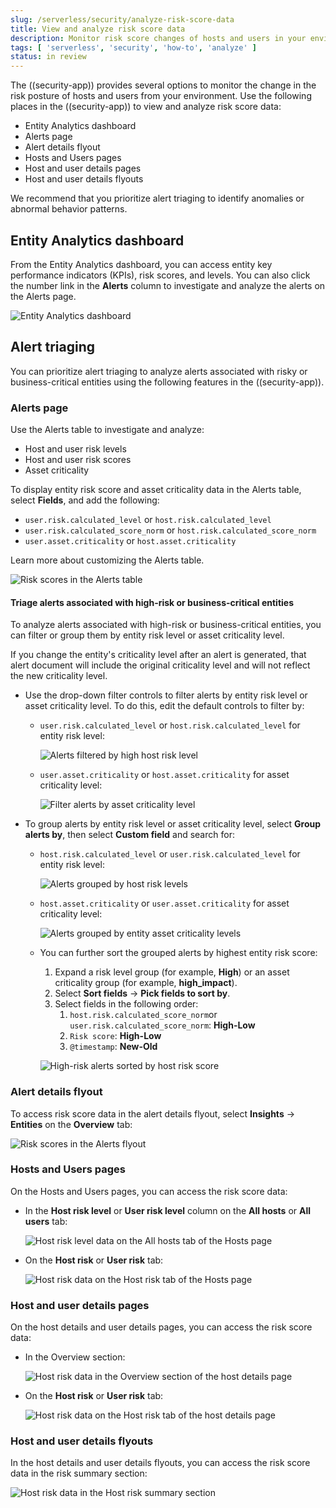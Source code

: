 ```yaml
---
slug: /serverless/security/analyze-risk-score-data
title: View and analyze risk score data
description: Monitor risk score changes of hosts and users in your environment.
tags: [ 'serverless', 'security', 'how-to', 'analyze' ]
status: in review
---
```


The ((security-app)) provides several options to monitor the change in the risk posture of hosts and users from your environment. Use the following places in the ((security-app)) to view and analyze risk score data:

* <DocLink slug="/serverless/security/analyze-risk-score-data" section="entity-analytics-dashboard">Entity Analytics dashboard</DocLink>
* <DocLink slug="/serverless/security/analyze-risk-score-data" section="alerts-page">Alerts page</DocLink>
* <DocLink slug="/serverless/security/analyze-risk-score-data" section="alert-details-flyout">Alert details flyout</DocLink>
* <DocLink slug="/serverless/security/analyze-risk-score-data" section="hosts-and-users-pages">Hosts and Users pages</DocLink>
* <DocLink slug="/serverless/security/analyze-risk-score-data" section="host-and-user-details-pages">Host and user details pages</DocLink>
* <DocLink slug="/serverless/security/analyze-risk-score-data" section="host-and-user-details-flyouts">Host and user details flyouts</DocLink>


<DocCallOut title="Tip">
We recommend that you prioritize <DocLink slug="/serverless/security/analyze-risk-score-data" section="alert-triaging">alert triaging</DocLink> to identify anomalies or abnormal behavior patterns.
</DocCallOut>

## Entity Analytics dashboard

From the Entity Analytics dashboard, you can access entity key performance indicators (KPIs), risk scores, and levels. You can also click the number link in the **Alerts** column to investigate and analyze the alerts on the Alerts page.

![Entity Analytics dashboard](../images/detection-entity-dashboard/-dashboards-entity-dashboard.png) 

## Alert triaging 
You can prioritize alert triaging to analyze alerts associated with risky or business-critical entities using the following features in the ((security-app)). 

### Alerts page

Use the Alerts table to investigate and analyze:

* Host and user risk levels
* Host and user risk scores
* Asset criticality

To display entity risk score and asset criticality data in the Alerts table, select **Fields**, and add the following:

* `user.risk.calculated_level` or `host.risk.calculated_level`
* `user.risk.calculated_score_norm` or `host.risk.calculated_score_norm`
* `user.asset.criticality` or `host.asset.criticality`

Learn more about <DocLink slug="/serverless/security/alerts-manage" section="customize-the-alerts-table">customizing the Alerts table</DocLink>.

![Risk scores in the Alerts table](../images/analyze-risk-score-data/alerts-table-rs.png)

#### Triage alerts associated with high-risk or business-critical entities

To analyze alerts associated with high-risk or business-critical entities, you can filter or group them by entity risk level or asset criticality level.

<DocCallOut title="Note">
If you change the entity's criticality level after an alert is generated, that alert document will include the original criticality level and will not reflect the new criticality level.
</DocCallOut>

* Use the drop-down filter controls to filter alerts by entity risk level or asset criticality level. To do this, <DocLink slug="/serverless/security/alerts-manage" section="edit-drop-down-filter-controls">edit the default controls</DocLink> to filter by:

  * `user.risk.calculated_level` or `host.risk.calculated_level` for entity risk level:

    ![Alerts filtered by high host risk level](../images/analyze-risk-score-data/filter-by-host-risk-level.png)

  * `user.asset.criticality` or `host.asset.criticality` for asset criticality level:

    ![Filter alerts by asset criticality level](../images/analyze-risk-score-data/filter-by-asset-criticality.png)

* To group alerts by entity risk level or asset criticality level, select **Group alerts by**, then select **Custom field** and search for:

  * `host.risk.calculated_level` or `user.risk.calculated_level` for entity risk level:

    ![Alerts grouped by host risk levels](../images/analyze-risk-score-data/group-by-host-risk-level.png)

  * `host.asset.criticality` or `user.asset.criticality` for asset criticality level:

    ![Alerts grouped by entity asset criticality levels](../images/analyze-risk-score-data/group-by-asset-criticality.png)

  * You can further sort the grouped alerts by highest entity risk score:

    1. Expand a risk level group (for example, **High**) or an asset criticality group (for example, **high_impact**).
    1. Select **Sort fields** → **Pick fields to sort by**.
    1. Select fields in the following order:
        1. `host.risk.calculated_score_norm`or `user.risk.calculated_score_norm`: **High-Low**
        1. `Risk score`: **High-Low**
        1. `@timestamp`: **New-Old**

    ![High-risk alerts sorted by host risk score](../images/analyze-risk-score-data/hrl-sort-by-host-risk-score.png)

### Alert details flyout

To access risk score data in the alert details flyout, select **Insights** → **Entities** on the **Overview** tab:

![Risk scores in the Alerts flyout](../images/analyze-risk-score-data/alerts-flyout-rs.png)

### Hosts and Users pages

On the Hosts and Users pages, you can access the risk score data:

* In the **Host risk level** or **User risk level** column on the **All hosts** or **All users** tab:

  ![Host risk level data on the All hosts tab of the Hosts page](../images/analyze-risk-score-data/hosts-hr-level.png) 

* On the **Host risk** or **User risk** tab:

  ![Host risk data on the Host risk tab of the Hosts page](../images/analyze-risk-score-data/hosts-hr-data.png)

### Host and user details pages

On the host details and user details pages, you can access the risk score data:

* In the Overview section:

  ![Host risk data in the Overview section of the host details page](../images/analyze-risk-score-data/host-details-overview.png)

* On the **Host risk** or **User risk** tab:

  ![Host risk data on the Host risk tab of the host details page](../images/analyze-risk-score-data/host-details-hr-tab.png)

### Host and user details flyouts

In the host details and user details flyouts, you can access the risk score data in the risk summary section:

  ![Host risk data in the Host risk summary section](../images/analyze-risk-score-data/risk-summary.png)

